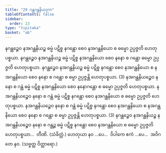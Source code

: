 ```yaml
---
title: "29 ဂန္ထဂန္ထနိယဒုက"
tableOfContents: false
sidebar:
  order: 23
type: "tipitaka"
basket: "ab"
---
```



<DynamicBreadcrumb />

<Division number="43">

<Paragraph number="137">
နဂန္ထဉ္စေဝ နအဂန္ထနိယဉ္စ ဓမ္မံ ပဋိစ္စ နဂန္ထော စေဝ နအဂန္ထနိယော စ ဓမ္မော ဥပ္ပဇ္ဇတိ ဟေတုပစ္စယာ. နဂန္ထဉ္စေဝ နအဂန္ထနိယဉ္စ ဓမ္မံ ပဋိစ္စ နအဂန္ထနိယော စေဝ နနော စ ဂန္ထော ဓမ္မော ဥပ္ပဇ္ဇတိ ဟေတုပစ္စယာ. နဂန္ထဉ္စေဝ နအဂန္ထနိယဉ္စ ဓမ္မံ ပဋိစ္စ နဂန္ထော စေဝ နအဂန္ထနိယော စ နအဂန္ထနိယော စေဝ နနော စ ဂန္ထော စ ဓမ္မာ ဥပ္ပဇ္ဇန္တိ ဟေတုပစ္စယာ. (3)
</Paragraph>

<Paragraph number="138">
နအဂန္ထနိယဉ္စေဝ နနော စ ဂန္ထံ ဓမ္မံ ပဋိစ္စ နအဂန္ထနိယော စေဝ နနောဂန္ထော စ ဓမ္မော ဥပ္ပဇ္ဇတိ ဟေတုပစ္စယာ. နအဂန္ထနိယဉ္စေဝ နနော စ ဂန္ထံ ဓမ္မံ ပဋိစ္စ နဂန္ထော စေဝ နအဂန္ထနိယော စ ဓမ္မော ဥပ္ပဇ္ဇတိ ဟေတုပစ္စယာ. နအဂန္ထနိယဉ္စေဝ နနော စ ဂန္ထံ ဓမ္မံ ပဋိစ္စ နဂန္ထော စေဝ နအဂန္ထနိယော စ နအဂန္ထနိယော စေဝ နနော စ ဂန္ထော စ ဓမ္မာ ဥပ္ပဇ္ဇန္တိ ဟေတုပစ္စယာ. (3)
</Paragraph>

<Paragraph number="139">
နဂန္ထဉ္စေဝ နအဂန္ထနိယဉ္စ နအဂန္ထနိယဉ္စေဝ နနော စ ဂန္ထဉ္စ ဓမ္မံ ပဋိစ္စ နဂန္ထော စေဝ နအဂန္ထနိယော စ ဓမ္မော ဥပ္ပဇ္ဇတိ ဟေတုပစ္စယာ…  တီဏိ. (သံခိတ္တံ.)
</Paragraph>

<Paragraph number="140">
ဟေတုယာ နဝ …ပေ…  ဝိပါကေ ဧကံ …ပေ…  အဝိဂတေ နဝ. (သဗ္ဗတ္ထ ဝိတ္ထာရော.)
</Paragraph>
</Division>